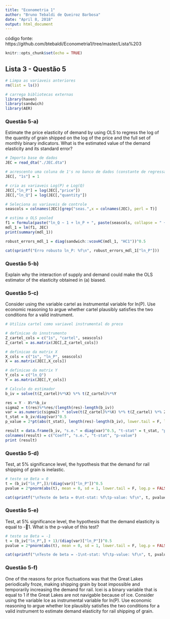 ```yaml
---
title: "Econometria 1"
author: "Bruno Tebaldi de Queiroz Barbosa"
date: "April 8, 2018"
output: html_document
---
```


código fonte: https://github.com/btebaldi/Econometria1/tree/master/Lista%203

```r
knitr::opts_chunk$set(echo = TRUE)
```


## Lista 3 - Questão 5

```r
# Limpa as variaveis anteriores
rm(list = ls())

# carrega bibliotecas externas
library(haven)
library(sandwich)
library(AER)
```

### Questão 5-a)
Estimate the price elasticity of demand by using OLS to regress the log of the quantity of grain shipped on the log of the price and the full set of monthly binary indicators. What is the estimated value of the demand elasticity and its standard error?

```r
# Importa base de dados
JEC = read_dta("./JEC.dta")

# acrescento uma coluna de 1's no banco de dados (constante de regressao)
JEC[, "1s"] = 1 

# cria as variaveis Log(P) e Log(Q) 
JEC[,"ln_P"] = log(JEC[,"price"])
JEC[,"ln_Q"] = log(JEC[,"quantity"])
```

```r
# Seleciona as variaveis de controle
seascols = colnames(JEC)[grep("seas.",x = colnames(JEC), perl = T)]

# estima o OLS pooled
f1 = formula(paste("ln_Q ~ 1 + ln_P + ", paste(seascols, collapse = " + "), collapse = ""))
mdl_1 = lm(f1, JEC)
print(summary(mdl_1))

robust_errors_mdl_1 = diag(sandwich::vcovHC(mdl_1, "HC1"))^0.5

cat(sprintf("Erro robusto ln_P: %f\n", robust_errors_mdl_1["ln_P"]))
```

### Questão 5-b)

Explain why the interaction of supply and demand could make the OLS estimator of the elasticity obtained in (a) biased.


### Questão 5-c)

Consider using the variable cartel as instrumental variable for ln(P). Use economic reasoning to argue whether cartel plausibly satisfies the two conditions for a valid instrument.

```r
# Utiliza cartel como variavel instrumental do preco

# definicao do innstrumento
Z_cartel_cols = c("1s", "cartel", seascols)
Z_cartel = as.matrix(JEC[,Z_cartel_cols]) 

# definicao da matrix X
X_cols = c("1s", "ln_P", seascols)
X = as.matrix(JEC[,X_cols]) 

# definicao da matrix Y
Y_cols = c("ln_Q")
Y = as.matrix(JEC[,Y_cols]) 

# Calculo do estimador
b_iv = solve(t(Z_cartel)%*%X) %*% t(Z_cartel)%*%Y

res = Y - X%*%b_iv
sigma2 = t(res)%*%res/(length(res)-length(b_iv))
var = as.numeric(sigma2) * solve(t(Z_cartel)%*%X) %*% t(Z_cartel) %*% Z_cartel %*% solve(t(X) %*% Z_cartel)
t_stat = b_iv/diag(var)^0.5
p_value = 2*pt(abs(t_stat), length(res)-length(b_iv), lower.tail = F, log.p = FALSE)

result = data.frame(b_iv, "s.e." = diag(var)^0.5, "t-stat" = t_stat, "p.value" = p_value)
colnames(result) = c("Coeff", "s.e.", "t-stat", "p-value")
print (result)

```


### Questão 5-d)

Test, at 5% significance level, the hypothesis that the demand for rail shipping of grain is inelastic.

```r
# teste se Beta = 0
t = (b_iv["ln_P",])/(diag(var)["ln_P"])^0.5
pvalue = 2*pnorm(abs(t), mean = 0, sd = 1, lower.tail = F, log.p = FALSE)

cat(sprintf("\nTeste de beta = 0\nt-stat: %f\tp-value: %f\n", t, pvalue))

```


### Questão 5-e)

Test, at 5% significance level, the hypothesis that the demand elasticity is equal to -􀀀1. What is the p-value of this test?

```r
# teste se Beta = -1
t = (b_iv["ln_P",] + 1)/(diag(var)["ln_P"])^0.5
pvalue = 2*pnorm(abs(t), mean = 0, sd = 1, lower.tail = F, log.p = FALSE)

cat(sprintf("\nTeste de beta = -1\nt-stat: %f\tp-value: %f\n", t, pvalue))

```


### Questão 5-f)

One of the reasons for price fluctuations was that the Great Lakes periodically froze, making shipping grain by boat impossible and temporarily increasing the demand for rail. Icei is a binary variable that is equal to 1 if the Great Lakes are not navigable because of ice. Consider using the variable Ice as instrumental variable for ln(P). Use economic reasoning to argue whether Ice plausibly satisfies the two conditions for a valid instrument to estimate demand elasticity for rail shipping of grain.